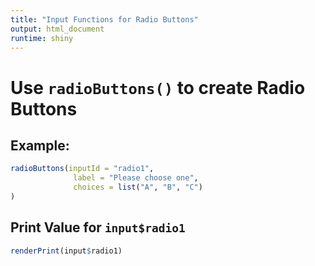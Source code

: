 ```yaml
---
title: "Input Functions for Radio Buttons"
output: html_document
runtime: shiny
---
```


 
# Use `radioButtons()` to create Radio Buttons

## Example:

```r
radioButtons(inputId = "radio1",
              label = "Please choose one",
              choices = list("A", "B", "C")
)
```


## Print Value for `input$radio1`

```r
renderPrint(input$radio1)
```
